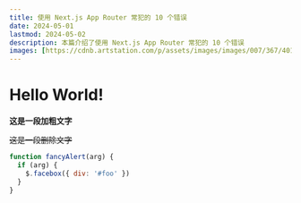 ```yaml
---
title: 使用 Next.js App Router 常犯的 10 个错误
date: 2024-05-01
lastmod: 2024-05-02
description: 本篇介绍了使用 Next.js App Router 常犯的 10 个错误
images: [https://cdnb.artstation.com/p/assets/images/images/007/367/401/large/z-w-gu-dsassd2.jpg?1505659743]
---
```


# Hello World!

**这是一段加粗文字**

~~这是一段删除文字~~

```js {1,3-4} showLineNumbers
function fancyAlert(arg) {
  if (arg) {
    $.facebox({ div: '#foo' })
  }
}